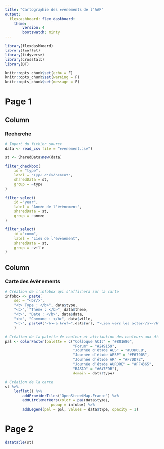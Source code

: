 ```yaml
---
title: "Cartographie des évènements de l'AAF"
output: 
  flexdashboard::flex_dashboard:
    theme:
        version: 4
        bootswatch: minty
---
```


```r
library(flexdashboard)
library(leaflet)
library(tidyverse)
library(crosstalk)
library(DT)

```

```r
knitr::opts_chunk$set(echo = F)
knitr::opts_chunk$set(warning = F)
knitr::opts_chunk$set(message = F)
```

Page 1
==================================


Column {data-width=150}
-----------------------------------------------------------------------

### Recherche

```r
# Import du fichier source
data <- read_csv(file = "evenement.csv")

st <- SharedData$new(data)

```

```r
filter_checkbox(
    id = "type",
    label = "Type d'évènement",
    sharedData = st,
    group = ~type
)

filter_select(
    id ="year",
    label = "Année de l'évènement",
    sharedData = st,
    group = ~annee
)

filter_select(
    id ="comm",
    label = "Lieu de l'évènement",
    sharedData = st,
    group = ~ville
)


```


Column {data-width=800}
-----------------------------------------------------------------------

### Carte des évènements

```r
# Création de l'infobox qui s'affichera sur la carte
infobox <- paste(
    sep = "<br/>",
    "<b> Type : </b>", data$type,
    "<b>", "Thème : </b>", data$theme,
    "<b>", "Date : </b>", data$date,
    "<b>", "Commune : </b>", data$ville,
    "<b>", paste0("<b><a href=",data$url, ">Lien vers les actes</a></b>")
    )
```

```r
# Création de la palette de couleur et attribution des couleurs aux différents types d'évènements
pal <- colorFactor(palette = c("Colloque ACII" = "#801A86",
                               "Forum" = "#249159",
                               "Journée d’étude AES" = "#D3D0CB",
                               "Journée d’étude AESP" = "#F6790B",
                               "Journée d’étude AR" = "#F7DD72",
                               "Journée d’étude AURORE" = "#FF4365",
                               "RASAD" = "#6A7FDB"), 
                               domain = data$type)
```


```r
# Création de la carte
st %>% 
    leaflet() %>%
        addProviderTiles("OpenStreetMap.France") %>%
        addCircleMarkers(color = pal(data$type),
                     popup = infobox) %>% 
        addLegend(pal = pal, values = data$type, opacity = 1)


```


Page 2
================================


```r
datatable(st)
```


